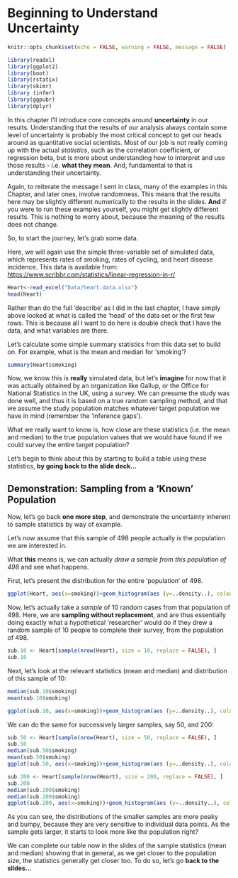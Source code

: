 # Beginning to Understand Uncertainty {#uncertainty}



```r
knitr::opts_chunk$set(echo = FALSE, warning = FALSE, message = FALSE)
```



```r
library(readxl)
library(ggplot2)
library(boot)
library(rstatix)
library(skimr)
library (infer)
library(ggpubr)
library(dplyr)

```

In this chapter I'll introduce core concepts around **uncertainty** in our results. Understanding that the results of our analysis always contain some level of uncertainty is probably the most critical concept to get our heads around as quantitative social scientists. Most of our job is not really coming up with the actual *statistics*, such as the correlation coefficient, or regression beta, but is more about understanding how to interpret and use those results - i.e. **what they mean**. And, fundamental to that is understanding their uncertainty.

Again, to reiterate the message I sent in class, many of the examples in this Chapter, and later ones, involve randomness. This means that the results here may be slightly different numerically to the results in the slides. **And** if you were to run these examples yourself, you might get slightly different results. This is nothing to worry about, because the meaning of the results does not change.

So, to start the journey, let's grab some data. 

Here, we will again use the simple three-variable set of simulated data, which represents rates of smoking, rates of cycling, and heart disease incidence. This data is available from: <https://www.scribbr.com/statistics/linear-regression-in-r/>

```r
Heart<-read_excel("Data/heart.data.xlsx")
head(Heart)
```
Rather than do the full 'describe' as I did in the last chapter, I have simply above looked at what is called the 'head' of the data set or the first few rows. This is because all I want to do here is double check that I have the data, and what variables are there. 

Let's calculate some simple summary statistics from this data set to build on. For example, what is the mean and median for 'smoking'?

```r
summary(Heart$smoking)
```
Now, we know this is **really** simulated data, but let's **imagine** for now that it was actually obtained by an organization like Gallup, or the Office for National Statistics in the UK, using a survey. We can presume the study was done well, and thus it is based on a true random sampling method, and that we assume the study population matches whatever target population we have in mind (remember the 'inference gaps').

What we really want to know is, how close are these statistics (i.e. the mean and median) to the true population values that we would have found if we could survey the entire target population? 

Let's begin to think about this by starting to build a table using these statistics, **by going back to the slide deck...**


## Demonstration: Sampling from a 'Known' Population

Now, let's go back **one more step**, and demonstrate the uncertainty inherent to sample statistics by way of example. 

Let's *now* assume that this sample of 498 people actually *is* the population we are interested in.

What **this** means is, we can actually *draw a sample from this population of 498* and see what happens.

First, let's present the distribution for the entire 'population' of 498.

```r
ggplot(Heart, aes(x=smoking))+geom_histogram(aes (y=..density..), colour="black", fill="white")

```

Now, let's actually take a *sample* of 10 random cases from that population of 498. Here, we are **sampling without replacement**, and are thus essentially doing exactly what a hypothetical 'researcher' would do if they drew a random sample of 10 people to complete their survey, from the population of 498. 

```r
sub.10 <- Heart[sample(nrow(Heart), size = 10, replace = FALSE), ]
sub.10
```
Next, let's look at the relevant statistics (mean and median) and distribution of this sample of 10:

```r
median(sub.10$smoking)
mean(sub.10$smoking)
```

```r
ggplot(sub.10, aes(x=smoking))+geom_histogram(aes (y=..density..), colour="black", fill="white")

```

We can do the same for successively larger samples, say 50, and 200:

```r
sub.50 <- Heart[sample(nrow(Heart), size = 50, replace = FALSE), ]
sub.50
median(sub.50$smoking)
mean(sub.50$smoking)
ggplot(sub.50, aes(x=smoking))+geom_histogram(aes (y=..density..), colour="black", fill="white")

```

```r
sub.200 <- Heart[sample(nrow(Heart), size = 200, replace = FALSE), ]
sub.200
median(sub.200$smoking)
median(sub.200$smoking)
ggplot(sub.200, aes(x=smoking))+geom_histogram(aes (y=..density..), colour="black", fill="white")

```

As you can see, the distributions of the smaller samples are more peaky and bumpy, because they are very sensitive to individual data points. As the sample gets larger, it starts to look more like the population right?

We can complete our table now in the slides of the sample statistics (mean and median) showing that in general, as we get closer to the population size, the statistics generally get closer too. To do so, let's go **back to the slides...**

